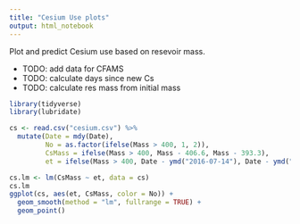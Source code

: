```yaml
---
title: "Cesium Use plots"
output: html_notebook
---
```


Plot and predict Cesium use based on resevoir mass.

* TODO: add data for CFAMS
* TODO: calculate days since new Cs
* TODO: calculate res mass from initial mass

```r
library(tidyverse)
library(lubridate)

cs <- read.csv("cesium.csv") %>%
  mutate(Date = mdy(Date),
         No = as.factor(ifelse(Mass > 400, 1, 2)),
         CsMass = ifelse(Mass > 400, Mass - 406.6, Mass - 393.3),
         et = ifelse(Mass > 400, Date - ymd("2016-07-14"), Date - ymd("2017-03-10")))
```

```r
cs.lm <- lm(CsMass ~ et, data = cs)
cs.lm
ggplot(cs, aes(et, CsMass, color = No)) +
  geom_smooth(method = "lm", fullrange = TRUE) +
  geom_point()  
```